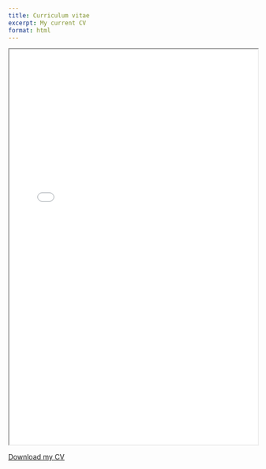 ```yaml
---
title: Curriculum vitae
excerpt: My current CV
format: html
---
```


<iframe src="cv.pdf" width="100%" height="800px"></iframe>

[Download my CV](cv.pdf)